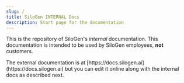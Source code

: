 ```yaml
---
slug: /
title: SiloGen INTERNAL Docs
description: Start page for the documentation
---
```


This is the repository of SiloGen's _internal_ documentation. This documentation is intended to be used by
SiloGen employees, **not** customers.

<Admonition type="tip" title="Tip">
  The external documentation is at
  [https://docs.silogen.ai](https://docs.silogen.ai) but you can edit it online
  along with the internal docs as described next.
</Admonition>
